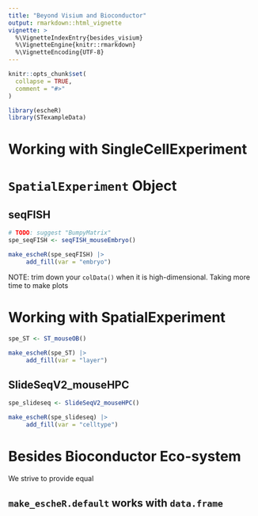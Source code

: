 ```yaml
---
title: "Beyond Visium and Bioconductor"
output: rmarkdown::html_vignette
vignette: >
  %\VignetteIndexEntry{besides_visium}
  %\VignetteEngine{knitr::rmarkdown}
  %\VignetteEncoding{UTF-8}
---
```


```r
knitr::opts_chunk$set(
  collapse = TRUE,
  comment = "#>"
)
```

```r
library(escheR)
library(STexampleData)
```

# Working with SingleCellExperiment


# `SpatialExperiment` Object
## seqFISH
```r
# TODO: suggest "BumpyMatrix"
spe_seqFISH <- seqFISH_mouseEmbryo()

make_escheR(spe_seqFISH) |>
     add_fill(var = "embryo")
```

NOTE: trim down your `colData()` when it is high-dimensional.
Taking more time to make plots



# Working with SpatialExperiment
```r
spe_ST <- ST_mouseOB()

make_escheR(spe_ST) |>
     add_fill(var = "layer")
```


## SlideSeqV2_mouseHPC
```r
spe_slideseq <- SlideSeqV2_mouseHPC()

make_escheR(spe_slideseq) |>
     add_fill(var = "celltype")
```

# Besides Bioconductor Eco-system

We strive to provide equal

## `make_escheR.default` works with `data.frame`
```r
```
